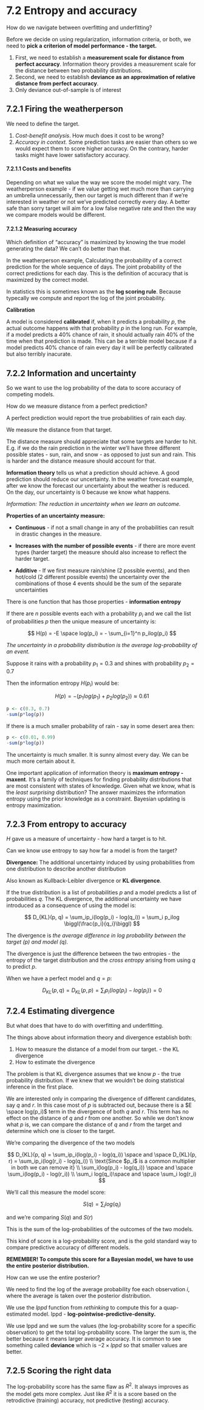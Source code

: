 # 7.2 Entropy and accuracy

How do we navigate between overfitting and underfitting?

Before we decide on using regularization, information criteria, or both, we need to **pick a** **criterion of model performance - the target.**

1.  First, we need to establish a **measurement scale for distance from perfect accuracy**. Information theory provides a measurement scale for the distance between two probability distributions.
2.  Second, we need to establish **deviance as an approximation of relative distance from perfect accuracy**.
3.  Only deviance out-of-sample is of interest

## 7.2.1 Firing the weatherperson

We need to define the target.

1.  *Cost-benefit analysis*. How much does it cost to be wrong?
2.  *Accuracy in context.* Some prediction tasks are easier than others so we would expect them to score higher accuracy. On the contrary, harder tasks might have lower satisfactory accuracy.

#### 7.2.1.1 Costs and benefits

Depending on what we value the way we score the model might vary. The weatherperson example - if we value getting wet much more than carrying an umbrella unnecessarily, then our target is much different than if we're interested in weather or not we've predicted correctly every day. A better safe than sorry target will aim for a low false negative rate and then the way we compare models would be different.

#### 7.2.1.2 Measuring accuracy

Which definition of "accuracy" is maximized by knowing the true model generating the data? We can't do better than that.

In the weatherperson example, Calculating the probability of a correct prediction for the whole sequence of days. The joint probability of the correct predictions for each day. This is the definition of accuracy that is maximized by the correct model.

In statistics this is sometimes known as the **log scoring rule**. Because typecally we compute and report the log of the joint probability.

**Calibration**

A model is considered **calibrated** if, when it predicts a probability $p$, the actual outcome happens with that probability $p$ in the long run. For example, if a model predicts a 40% chance of rain, it should actually rain 40% of the time when that prediction is made. This can be a terrible model because if a model predicts 40% chance of rain every day it will be perfectly calibrated but also terribly inacurate.

## 7.2.2 Information and uncertainty

So we want to use the log probability of the data to score accuracy of competing models.

How do we measure distance from a perfect prediction?

A perfect prediction would report the true probabilities of rain each day.

We measure the distance from that target.

The distance measure should appreciate that some targets are harder to hit. E.g. if we do the rain prediction in the winter we'll have three different possible states - sun, rain, and snow - as opposed to just sun and rain. This is harder and the distance measure should account for that.

**Information theory** tells us what a prediction should achieve. A good prediction should reduce our uncertainty. In the weather forecast example, after we know the forecast our uncertainty about the weather is reduced. On the day, our uncertainty is 0 because we know what happens.

*Information: The reduction in uncertainty when we learn an outcome.*

**Properties of an uncertainty measure:**

-   **Continuous** - if not a small change in any of the probabilities can result in drastic changes in the measure.

-   **Increases with the number of possible events** - if there are more event types (harder target) the measure should also increase to reflect the harder target.

-   **Additive** - If we first measure rain/shine (2 possible events), and then hot/cold (2 different possible events) the uncertainty over the combinations of those 4 events should be the sum of the separate uncertainties

There is one function that has those properties - **information entropy**

If there are $n$ possible events each with a probability $p_i$ and we call the list of probabilities $p$ then the unique measure of uncertainty is:

$$
H(p) = -E \space log(p_i) = - \sum_{i=1}^n p_ilog(p_i)
$$

*The uncertainty in a probability distribution is the average log-probability of an event.*

Suppose it rains with a probability $p_1=0.3$ and shines with probability $p_2=0.7$

Then the information entropy $H(p_i)$ would be:

$$
H(p) = -(p_1log(p_1) + p_2log(p_2)) \approx 0.61
$$

```r
p <- c(0.3, 0.7)
-sum(p*log(p))
```

If there is a much smaller probability of rain - say in some desert area then:

```r
p <- c(0.01, 0.99)
-sum(p*log(p))
```

The uncertainty is much smaller. It is sunny almost every day. We can be much more certain about it.

One important application of information theory is **maximum entropy - maxent**. It's a family of techniques for finding probability distributions that are most consistent with states of knowledge. Given what we know, what is the *least surprising* distribution? The answer maximizes the information entropy using the prior knowledge as a constraint. Bayesian updating is entropy maximization.

## 7.2.3 From entropy to accuracy

$H$ gave us a measure of uncertainty - how hard a target is to hit.

Can we know use entropy to say how far a model is from the target?

**Divergence:** The additional uncertainty induced by using probabilities from one distribution to describe another distribution

Also known as Kullback-Leibler divergence or **KL divergence**.

If the true distribution is a list of probabilities $p$ and a model predicts a list of probabilities $q$. The KL divergence, the additional uncertainty we have introduced as a consequence of using the model is:

$$
D_{KL}(p, q) = \sum_ip_i(log(p_i) - log(q_i)) = \sum_i p_ilog \biggl(\frac{p_i}{q_i}\biggl)
$$

The divergence is *the average difference in log probability between the target (p) and model (q).*

The divergence is just the difference between the two entropies - the entropy of the target distribution and the *cross entropy* arising from using $q$ to predict $p$.

When we have a perfect model and $q = p$:

$$
D_{KL}(p, q) = D_{KL}(p, p) = \sum_ip_i(log(p_i) - log(p_i)) = 0
$$

## 7.2.4 Estimating divergence

But what does that have to do with overfitting and underfitting.

The things above about information theory and divergence establish both:

1.  How to measure the distance of a model from our target. - the KL divergence
2.  How to estimate the divergence

The problem is that KL divergence assumes that we know $p$ - the true probability distribution. If we knew that we wouldn't be doing statistical inference in the first place.

We are interested only in comparing the divergence of different candidates, say $q$ and $r$. In this case most of $p$ is subtracted out, because there is a $E \space log(p_i)$ term in the divergence of both $q$ and $r$. This term has no effect on the distance of $q$ and $r$ from one another. So while we don't know what $p$ is, we can compare the distance of $q$ and $r$ from the target and determine which one is closer to the target.

We're comparing the divergence of the two models

$$
D_{KL}(p, q) = \sum_ip_i(log(p_i) - log(q_i)) \space and \space D_{KL}(p, r) = \sum_ip_i(log(r_i) - log(q_i))
\\
\text{Since $p_i$ is a common multiplier in both we can remove it}
\\
\sum_i(log(p_i) - log(q_i)) \space and \space  \sum_i(log(p_i) - log(r_i))
\\
\sum_i log(q_i)\space and \space  \sum_i log(r_i)
$$

We'll call this measure the model score:

$$
S(q) = \sum_{i}log(q_i)
$$

and we're comparing $S(q)$ and $S(r)$

This is the sum of the log-probabilities of the outcomes of the two models.

This kind of score is a log-probability score, and is the gold standard way to compare predictive accuracy of different models.

**REMEMBER! To compute this score for a Bayesian model, we have to use the entire posterior distribution.**

How can we use the entire posterior?

We need to find the log of the average probability foe each observation $i$, where the average is taken over the posterior distribution.

We use the *lppd* function from *rethinking* to compute this for a quap-estimated model. lppd - **log-pointwise-predictive-density.**

We use lppd and we sum the values (the log-probability score for a specific observation) to get the total log-probability score. The larger the sum is, the better because it means larger average accuracy. It is common to see something called **deviance** which is $-2\times lppd$ so that smaller values are better.

## 7.2.5 Scoring the right data

The log-probability score has the same flaw as $R^2$. It always improves as the model gets more complex. Just like $R^2$ it is a score based on the retrodictive (training) accuracy, not predictive (testing) accuracy.
